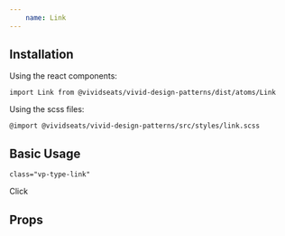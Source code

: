 ```yaml
---
    name: Link
---
```



## Installation
Using the react components:

``` import Link from @vividseats/vivid-design-patterns/dist/atoms/Link ```

Using the scss files:

``` @import @vividseats/vivid-design-patterns/src/styles/link.scss ```

## Basic Usage
`class="vp-type-link"`
<Playground>
<Link>Click</Link>
</Playground>

## Props
<PropsTable of={Link}/>
